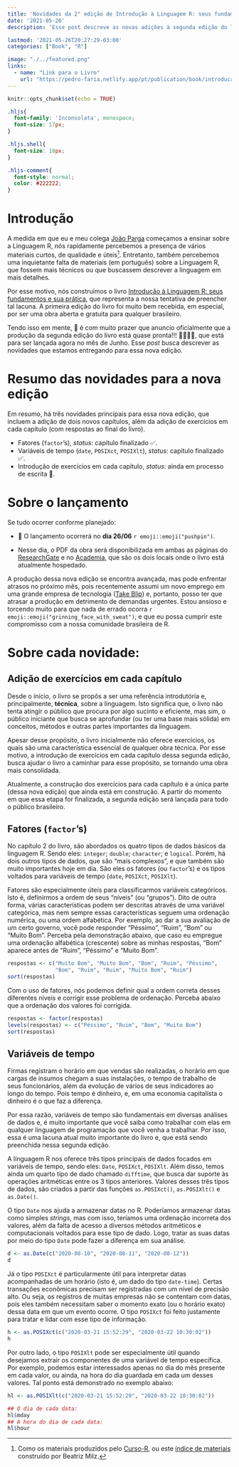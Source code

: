 ```yaml
---
title: 'Novidades da 2° edição de Introdução à Linguagem R: seus fundamentos e sua prática'
date: '2021-05-26'
description: 'Esse post descreve as novas adições à segunda edição do livro Introdução à Linguagem R: seus fundamentos e sua prática. Fatores (`factors`); Datas e variáveis de tempo (`date`, `POSIXct`); além da introdução de exercícios em cada capítulo, estão entre as principais novidades da próxima edição.'

lastmod: '2021-05-26T20:27:29-03:00'
categories: ["Book", "R"]

image: "./../featured.png"
links:
  - name: "Link para o Livro"
    url: "https://pedro-faria.netlify.app/pt/publication/book/introducao_linguagem_r/"
---
```


```r
knitr::opts_chunk$set(echo = TRUE)
```


```css
.hljs{
  font-family: 'Inconsolata', monospace;
  font-size: 17px;
}

.hljs.shell{
  font-size: 18px;
}

.hljs-comment{
  font-style: normal;
  color: #222222;
}
```

# Introdução

A medida em que eu e meu colega [João Parga](https://twitter.com/joaoparga) começamos a ensinar sobre a Linguagem R, nós rapidamente percebemos a presença de vários materiais curtos, de qualidade e úteis^[Como os materiais produzidos pelo [Curso-R](https://curso-r.com/material/), ou este [índice de materiais](https://materiais-estudo-r.netlify.app/) construído por Beatriz Milz.]. Entretanto, também percebemos uma inquietante falta de materiais (em português) sobre a Linguagem R, que fossem mais técnicos ou que buscassem descrever a linguagem em mais detalhes. 

Por esse motivo, nós construímos o livro [Introdução à Linguagem R: seus fundamentos e sua prática](https://pedro-faria.netlify.app/pt/publication/book/introducao_linguagem_r/), que representa a nossa tentativa de preencher tal lacuna. A primeira edição do livro foi muito bem recebida, em especial, por ser uma obra aberta e gratuita para qualquer brasileiro. 

Tendo isso em mente, 📣 é com muito prazer que anuncio oficialmente que a produção da segunda edição do livro está quase pronta!!! 🥳🎉🎊✨, que está para ser lançada agora no mês de Junho. Esse *post* busca descrever as novidades que estamos entregando para essa nova edição.


# Resumo das novidades para a nova edição

Em resumo, há três novidades principais para essa nova edição, que incluem a adição de dois novos capítulos, além da adição de exercícios em cada capítulo (com respostas ao final do livro).

- Fatores (`factor`'s), *status*: capítulo finalizado ✅.
- Variáveis de tempo (`date`, `POSIXct`, `POSIXlt`), *status*: capítulo finalizado ✅.
- Introdução de exercícios em cada capítulo, *status*: ainda em processo de escrita 🚧.




# Sobre o lançamento

Se tudo ocorrer conforme planejado:

- 📣 O lançamento ocorrerá no **dia 26/06** `r emoji::emoji("pushpin")`.

- Nesse dia, o PDF da obra será disponibilizada em ambas as páginas do [ResearchGate](https://www.researchgate.net/publication/345985082_Introducao_a_Linguagem_R_seus_fundamentos_e_sua_pratica) e no [Academia](https://www.academia.edu/44520051/Introdu%C3%A7%C3%A3o_%C3%A0_Linguagem_R_seus_fundamentos_e_sua_pr%C3%A1tica), que são os dois locais onde o livro está atualmente hospedado. 


A produção dessa nova edição se encontra avançada, mas pode enfrentar atrasos no próximo mês, pois recentemente assumi um novo emprego em uma grande empresa de tecnologia ([Take Blip](https://www.take.net/)) e, portanto, posso ter que atrasar a produção em detrimento de demandas urgentes. Estou ansioso e torcendo muito para que nada de errado ocorra `r emoji::emoji("grinning_face_with_sweat")`, e que eu possa cumprir este compromisso com a nossa comunidade brasileira de R.



# Sobre cada novidade:

## Adição de exercícios em cada capítulo

Desde o início, o livro se propôs a ser uma referência introdutória e, principalmente, **técnica**, sobre a linguagem. Isto significa que, o livro não tenta atingir o público que procura por algo sucinto e eficiente, mas sim, o público iniciante que busca se aprofundar (ou ter uma base mais sólida) em conceitos, métodos e outras partes importantes da linguagem. 

Apesar desse propósito, o livro inicialmente não oferece exercícios, os quais são uma característica essencial de qualquer obra técnica. Por esse motivo, a introdução de exercícios em cada capítulo dessa segunda edição, busca ajudar o livro a caminhar para esse propósito, se tornando uma obra mais consolidada. 

Atualmente, a construção dos exercícios para cada capítulo é a única parte (dessa nova edição) que ainda está em construção. A partir do momento em que essa etapa for finalizada, a segunda edição será lançada para todo o público brasileiro.

## Fatores (`factor`'s)

No capítulo 2 do livro, são abordados os quatro tipos de dados básicos da linguagem R. Sendo eles: `integer`; `double`; `character`; e `logical`. Porém, há dois outros tipos de dados, que são "mais complexos", e que também são muito importantes hoje em dia. São eles os fatores (ou `factor`'s) e os tipos voltados para variáveis de tempo (`date`, `POSIXct`, `POSIXlt`). 

Fatores são especialmente úteis para classificarmos variáveis categóricos. Isto é, definirmos a ordem de seus "níveis" (ou "grupos"). Dito de outra forma, várias características podem ser descritas através de uma variável categórica, mas nem sempre essas características seguem uma ordenação numérica, ou uma ordem alfabética. Por exemplo, ao dar a sua avaliação de um certo governo, você pode responder "Péssimo", "Ruim", "Bom" ou "Muito Bom". Perceba pela demonstração abaixo, que caso eu empregue uma ordenação alfabética (crescente) sobre as minhas respostas, "Bom" aparece antes de "Ruim", "Péssimo" e "Muito Bom". 

```r
respostas <- c("Muito Bom", "Muito Bom", "Bom", "Ruim", "Péssimo",
               "Bom", "Ruim", "Ruim", "Muito Bom", "Ruim")
sort(respostas)
```

Com o uso de fatores, nós podemos definir qual a ordem correta desses diferentes níveis e corrigir esse problema de ordenação. Perceba abaixo que a ordenação dos valores foi corrigida.

```r
respostas <- factor(respostas)
levels(respostas) <- c("Péssimo", "Ruim", "Bom", "Muito Bom")
sort(respostas)
```




## Variáveis de tempo

Firmas registram o horário em que vendas são realizadas, o horário em que cargas de insumos chegam a suas instalações, o tempo de trabalho de seus funcionários, além da evolução de vários de seus indicadores ao longo do tempo. Pois tempo é dinheiro, e, em uma economia capitalista o dinheiro é o que faz a diferença. 

Por essa razão, variáveis de tempo são fundamentais em diversas análises de dados e, é muito importante que você saiba como trabalhar com elas em qualquer linguagem de programação que você venha a trabalhar. Por isso, essa é uma lacuna atual muito importante do livro e, que está sendo preenchida nessa segunda edição.

A linguagem R nos oferece três tipos principais de dados focados em variáveis de tempo, sendo eles: `Date`, `POSIXct`, `POSIXlt`. Além disso, temos ainda um quarto tipo de dado chamado `difftime`, que busca dar suporte às operações aritméticas entre os 3 tipos anteriores. Valores desses três tipos de dados, são criados a partir das funções `as.POSIXct()`, `as.POSIXlt()` e `as.Date()`.


O tipo `Date` nos ajuda a armazenar datas no R. Poderíamos armazenar datas como simples *strings*, mas com isso, teríamos uma ordenação incorreta dos valores, além da falta de acesso a diversos métodos aritméticos e computacionais voltados para esse tipo de dado. Logo, tratar as suas datas por meio do tipo `Date` pode fazer a diferença em sua análise.

```r
d <- as.Date(c("2020-08-10", "2020-08-11", "2020-08-12"))
d
```

Já o tipo `POSIXct` é particularmente útil para interpretar datas acompanhadas de um horário (isto é, um dado do tipo `date-time`). Certas transações econômicas precisam ser registradas com um nível de precisão alto. Ou seja, os registros de muitas empresas não se contentam com datas, pois eles também necessitam saber o momento exato (ou o horário exato) dessa data em que um evento ocorre. O tipo `POSIXct` foi feito justamente para tratar e lidar com esse tipo de informação.

```r
h <- as.POSIXct(c("2020-03-21 15:52:29", "2020-03-22 10:30:02"))
h
```


Por outro lado, o tipo `POSIXlt` pode ser especialmente útil quando desejamos extrair os componentes de uma variável de tempo específica. Por exemplo, podemos estar interessados apenas no dia do mês presente em cada valor, ou ainda, na hora do dia guardada em cada um desses valores. Tal ponto está demonstrado no exemplo abaixo:

```r
hl <- as.POSIXlt(c("2020-03-21 15:52:29", "2020-03-22 10:30:02"))

## O dia de cada data:
hl$mday
## A hora do dia de cada data:
hl$hour
```



